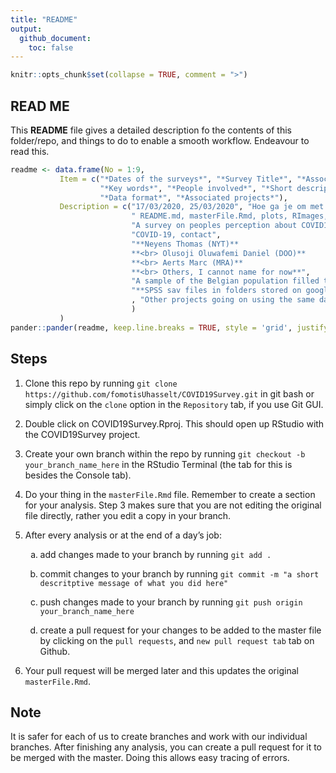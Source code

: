 ```yaml
---
title: "README"
output: 
  github_document:
    toc: false
---
```


```r
knitr::opts_chunk$set(collapse = TRUE, comment = ">")
```

##  READ ME

This **README** file gives a detailed description fo the contents of this folder/repo, and things to do to enable a smooth workflow. Endeavour to read this.

```r

readme <- data.frame(No = 1:9, 
           Item = c("*Dates of the surveys*", "*Survey Title*", "*Associated files*", "*Summary*",
                    "*Key words*", "*People involved*", "*Short description of survey design*", 
                    "*Data format*", "*Associated projects*"), 
           Description = c("17/03/2020, 25/03/2020", "Hoe ga je om met coronoa?", 
                           " README.md, masterFile.Rmd, plots, RImages, RScripts", 
                           "A survey on peoples perception about COVID19", 
                           "COVID-19, contact",
                           "**Neyens Thomas (NYT)**
                           **<br> Olusoji Oluwafemi Daniel (DOO)** 
                           **<br> Aerts Marc (MRA)**
                           **<br> Others, I cannot name for now**", 
                           "A sample of the Belgian population filled the survey via Facebook", 
                           "**SPSS sav files in folders stored on google drive**"
                           , "Other projects going on using the same data"
                           )
           )
pander::pander(readme, keep.line.breaks = TRUE, style = 'grid', justify = 'left')
```

## Steps

1. Clone this repo by running `git clone https://github.com/fomotisUhasselt/COVID19Survey.git` in git bash or simply click on the `clone` option in the `Repository` tab, if you use Git GUI.

2. Double click on COVID19Survey.Rproj. This should open up RStudio with the COVID19Survey project.

3. Create your own branch within the repo by running `git checkout -b your_branch_name_here` in the RStudio Terminal (the tab for this is besides the Console tab).

4. Do your thing in the `masterFile.Rmd` file. Remember to create a section for your analysis. Step 3 makes sure that you are not editing the original file directly, rather you edit a copy in your branch.

4. After every analysis or at the end of a day's job:

    a. add changes made to your branch by running `git add .` 

    b. commit changes to your branch by running `git commit -m "a short descritptive message of what you did here"`
  
    c. push changes made to your branch by running `git push origin your_branch_name_here`
  
    d. create a pull request for your changes to be added to the master file by clicking on the `pull requests`, and `new pull request tab` tab on Github.

5. Your pull request will be merged later and this updates the original `masterFile.Rmd`.  

## Note

It is safer for each of us to create branches and work with our individual branches. After finishing any analysis, you can create a pull request for it to be merged with the master. Doing this allows easy tracing of errors.




